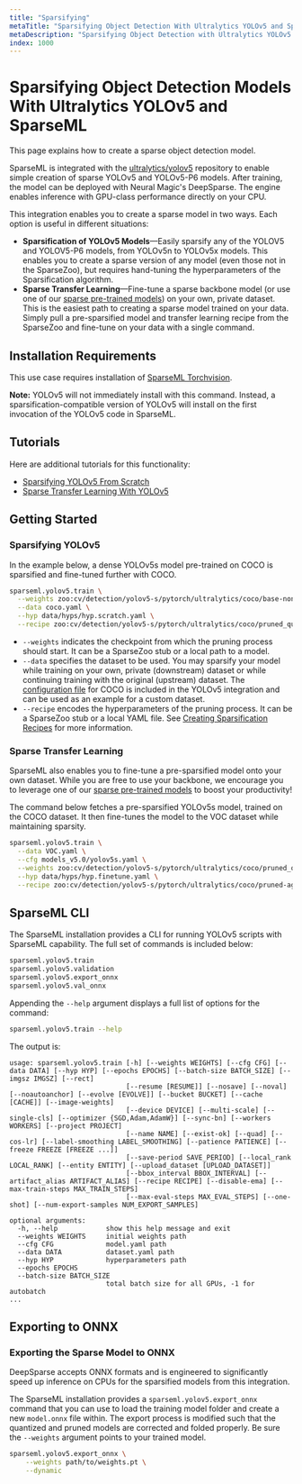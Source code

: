 ```yaml
---
title: "Sparsifying"
metaTitle: "Sparsifying Object Detection With Ultralytics YOLOv5 and SparseML"
metaDescription: "Sparsifying Object Detection with Ultralytics YOLOv5 and SparseML to create cheaper and more performant models"
index: 1000
---
```


# Sparsifying Object Detection Models With Ultralytics YOLOv5 and SparseML

This page explains how to create a sparse object detection model.

SparseML is integrated with the [ultralytics/yolov5](https://github.com/ultralytics/yolov5) repository to enable simple creation of sparse YOLOv5 and YOLOv5-P6 models.
After training, the model can be deployed with Neural Magic's DeepSparse. The engine enables inference with GPU-class performance directly on your CPU.

This integration enables you to create a sparse model in two ways. Each option is useful in different situations:
- **Sparsification of YOLOv5 Models**&mdash;Easily sparsify any of the YOLOV5 and YOLOV5-P6 models, from YOLOv5n to YOLOv5x models. This enables you to create a sparse version of any model (even those not in the SparseZoo), but requires hand-tuning the hyperparameters of the Sparsification algorithm.
- **Sparse Transfer Learning**&mdash;Fine-tune a sparse backbone model (or use one of our [sparse pre-trained models](https://sparsezoo.neuralmagic.com/?domain=cv&sub_domain=detection&page=1)) on your own, private dataset. This is the easiest path to creating a sparse model trained on your data. Simply pull a pre-sparsified model and transfer learning recipe from the SparseZoo and fine-tune on your data with a single command.

## Installation Requirements

This use case requires installation of [SparseML Torchvision](/get-started/install/sparseml).

 **Note:** YOLOv5 will not immediately install with this command. Instead, a sparsification-compatible version of YOLOv5 will install on the first invocation of the YOLOv5 code in SparseML.

## Tutorials

Here are additional tutorials for this functionality:

- [Sparsifying YOLOv5 From Scratch](https://github.com/neuralmagic/sparseml/blob/main/integrations/ultralytics-yolov5/tutorials/sparsify-from-scratch.md)
- [Sparse Transfer Learning With YOLOv5](https://github.com/neuralmagic/sparseml/blob/main/integrations/ultralytics-yolov5/tutorials/sparse-transfer-learning.md)

## Getting Started

### Sparsifying YOLOv5
In the example below, a dense YOLOv5s model pre-trained on COCO is sparsified and fine-tuned further with COCO.

```bash
sparseml.yolov5.train \
  --weights zoo:cv/detection/yolov5-s/pytorch/ultralytics/coco/base-none \
  --data coco.yaml \
  --hyp data/hyps/hyp.scratch.yaml \
  --recipe zoo:cv/detection/yolov5-s/pytorch/ultralytics/coco/pruned_quant-aggressive_94
```

- `--weights` indicates the checkpoint from which the pruning process should start. It can be a SparseZoo stub or a local path to a model.
- `--data` specifies the dataset to be used. You may sparsify your model while training on your own, private (downstream) dataset or while continuing training with the original (upstream) dataset. The [configuration file](https://github.com/neuralmagic/yolov5/blob/master/data/coco.yaml) for COCO is included in the YOLOv5 integration and can be used as an example for a custom dataset.
- `--recipe` encodes the hyperparameters of the pruning process. It can be a SparseZoo stub or a local YAML file. See [Creating Sparsification Recipes](/user-guides/recipes/creating) for more information.

### Sparse Transfer Learning

SparseML also enables you to fine-tune a pre-sparsified model onto your own dataset.
While you are free to use your backbone, we encourage you to leverage one of our [sparse pre-trained models](https://sparsezoo.neuralmagic.com) to boost your productivity!

The command below fetches a pre-sparsified YOLOv5s model, trained on the COCO dataset. It then fine-tunes the model to the VOC dataset while maintaining sparsity.
```bash
sparseml.yolov5.train \
  --data VOC.yaml \
  --cfg models_v5.0/yolov5s.yaml \
  --weights zoo:cv/detection/yolov5-s/pytorch/ultralytics/coco/pruned_quant-aggressive_94?recipe_type=transfer \
  --hyp data/hyps/hyp.finetune.yaml \
  --recipe zoo:cv/detection/yolov5-s/pytorch/ultralytics/coco/pruned-aggressive_96
```

## SparseML CLI

The SparseML installation provides a CLI for running YOLOv5 scripts with SparseML capability. The full set of commands is included below:

```bash
sparseml.yolov5.train
sparseml.yolov5.validation
sparseml.yolov5.export_onnx
sparseml.yolov5.val_onnx
```

Appending the `--help` argument displays a full list of options for the command:
```bash
sparseml.yolov5.train --help
```

The output is:
```
usage: sparseml.yolov5.train [-h] [--weights WEIGHTS] [--cfg CFG] [--data DATA] [--hyp HYP] [--epochs EPOCHS] [--batch-size BATCH_SIZE] [--imgsz IMGSZ] [--rect]
                             [--resume [RESUME]] [--nosave] [--noval] [--noautoanchor] [--evolve [EVOLVE]] [--bucket BUCKET] [--cache [CACHE]] [--image-weights]
                             [--device DEVICE] [--multi-scale] [--single-cls] [--optimizer {SGD,Adam,AdamW}] [--sync-bn] [--workers WORKERS] [--project PROJECT]
                             [--name NAME] [--exist-ok] [--quad] [--cos-lr] [--label-smoothing LABEL_SMOOTHING] [--patience PATIENCE] [--freeze FREEZE [FREEZE ...]]
                             [--save-period SAVE_PERIOD] [--local_rank LOCAL_RANK] [--entity ENTITY] [--upload_dataset [UPLOAD_DATASET]]
                             [--bbox_interval BBOX_INTERVAL] [--artifact_alias ARTIFACT_ALIAS] [--recipe RECIPE] [--disable-ema] [--max-train-steps MAX_TRAIN_STEPS]
                             [--max-eval-steps MAX_EVAL_STEPS] [--one-shot] [--num-export-samples NUM_EXPORT_SAMPLES]

optional arguments:
  -h, --help            show this help message and exit
  --weights WEIGHTS     initial weights path
  --cfg CFG             model.yaml path
  --data DATA           dataset.yaml path
  --hyp HYP             hyperparameters path
  --epochs EPOCHS
  --batch-size BATCH_SIZE
                        total batch size for all GPUs, -1 for autobatch
...
```

## Exporting to ONNX

### Exporting the Sparse Model to ONNX
DeepSparse accepts ONNX formats and is engineered to significantly speed up inference on CPUs for the sparsified models from this integration.

The SparseML installation provides a `sparseml.yolov5.export_onnx` command that you can use to load the training model folder and create a new `model.onnx` file within. The export process is modified such that the quantized and pruned models are corrected and folded properly. Be sure the `--weights` argument points to your trained model.
```bash
sparseml.yolov5.export_onnx \
    --weights path/to/weights.pt \
    --dynamic
```

